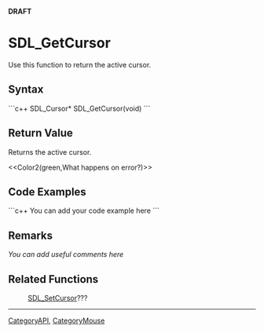<!-- pragma section-numbers off -->
<!-- pragma disable-camelcase -->
'''DRAFT'''

= SDL_GetCursor =
Use this function to return the active cursor.


== Syntax ==
```c++
SDL_Cursor* SDL_GetCursor(void)
```

== Return Value ==
Returns the active cursor.

<<Color2(green,What happens on error?)>>

== Code Examples ==
```c++
You can add your code example here
```

== Remarks ==
''You can add useful comments here''

== Related Functions ==
:[[SDL_SetCursor]]???

----
[[CategoryAPI]], [[CategoryMouse]]
